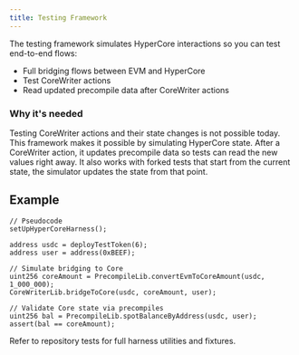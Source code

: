 ```yaml
---
title: Testing Framework
---
```


The testing framework simulates HyperCore interactions so you can test end-to-end flows:

- Full bridging flows between EVM and HyperCore
- Test CoreWriter actions
- Read updated precompile data after CoreWriter actions

### Why it's needed

Testing CoreWriter actions and their state changes is not possible today. This framework makes it possible by simulating HyperCore state. After a CoreWriter action, it updates precompile data so tests can read the new values right away. It also works with forked tests that start from the current state, the simulator updates the state from that point. 





## Example

```solidity
// Pseudocode
setUpHyperCoreHarness();

address usdc = deployTestToken(6);
address user = address(0xBEEF);

// Simulate bridging to Core
uint256 coreAmount = PrecompileLib.convertEvmToCoreAmount(usdc, 1_000_000);
CoreWriterLib.bridgeToCore(usdc, coreAmount, user);

// Validate Core state via precompiles
uint256 bal = PrecompileLib.spotBalanceByAddress(usdc, user);
assert(bal == coreAmount);
```

Refer to repository tests for full harness utilities and fixtures.

